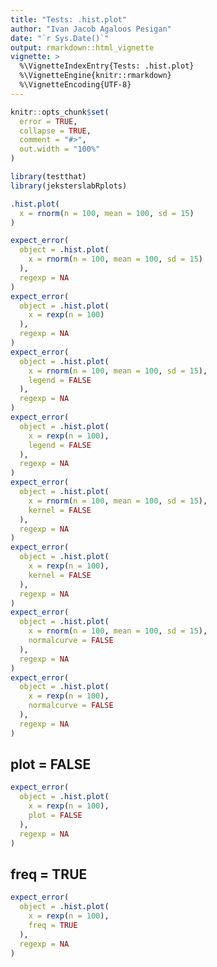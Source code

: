```yaml
---
title: "Tests: .hist.plot"
author: "Ivan Jacob Agaloos Pesigan"
date: "`r Sys.Date()`"
output: rmarkdown::html_vignette
vignette: >
  %\VignetteIndexEntry{Tests: .hist.plot}
  %\VignetteEngine{knitr::rmarkdown}
  %\VignetteEncoding{UTF-8}
---
```



```r
knitr::opts_chunk$set(
  error = TRUE,
  collapse = TRUE,
  comment = "#>",
  out.width = "100%"
)
```





```r
library(testthat)
library(jeksterslabRplots)
```



```r
.hist.plot(
  x = rnorm(n = 100, mean = 100, sd = 15)
)
```



```r
expect_error(
  object = .hist.plot(
    x = rnorm(n = 100, mean = 100, sd = 15)
  ),
  regexp = NA
)
expect_error(
  object = .hist.plot(
    x = rexp(n = 100)
  ),
  regexp = NA
)
expect_error(
  object = .hist.plot(
    x = rnorm(n = 100, mean = 100, sd = 15),
    legend = FALSE
  ),
  regexp = NA
)
expect_error(
  object = .hist.plot(
    x = rexp(n = 100),
    legend = FALSE
  ),
  regexp = NA
)
expect_error(
  object = .hist.plot(
    x = rnorm(n = 100, mean = 100, sd = 15),
    kernel = FALSE
  ),
  regexp = NA
)
expect_error(
  object = .hist.plot(
    x = rexp(n = 100),
    kernel = FALSE
  ),
  regexp = NA
)
expect_error(
  object = .hist.plot(
    x = rnorm(n = 100, mean = 100, sd = 15),
    normalcurve = FALSE
  ),
  regexp = NA
)
expect_error(
  object = .hist.plot(
    x = rexp(n = 100),
    normalcurve = FALSE
  ),
  regexp = NA
)
```


## plot = FALSE


```r
expect_error(
  object = .hist.plot(
    x = rexp(n = 100),
    plot = FALSE
  ),
  regexp = NA
)
```


## freq = TRUE


```r
expect_error(
  object = .hist.plot(
    x = rexp(n = 100),
    freq = TRUE
  ),
  regexp = NA
)
```

